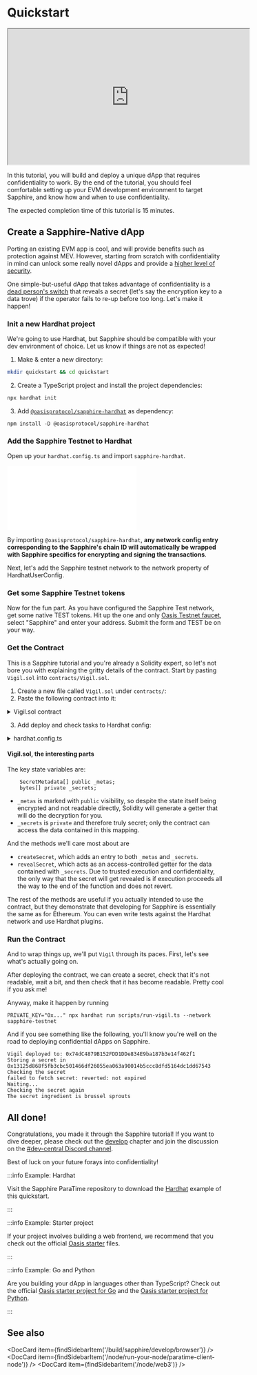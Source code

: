 
# Quickstart

<p style={{width: '100%'}}>
    <iframe style={{margin: 'auto', display:'block'}} width="560" height="315" src="https://www.youtube-nocookie.com/embed/LDLz06X_KNY" title="Deploying a Smart Contract on Oasis Sapphire: A Tutorial" allow="accelerometer; autoplay; clipboard-write; encrypted-media; gyroscope; picture-in-picture; web-share" allowFullScreen></iframe>
</p>

In this tutorial, you will build and deploy a unique dApp that requires
confidentiality to work. By the end of the tutorial, you should feel
comfortable setting up your EVM development environment to target Sapphire,
and know how and when to use confidentiality.

The expected completion time of this tutorial is 15 minutes.

## Create a Sapphire-Native dApp

Porting an existing EVM app is cool, and will provide benefits such as
protection against MEV.
However, starting from scratch with confidentiality in mind can unlock some
really novel dApps and provide a [higher level of security].

One simple-but-useful dApp that takes advantage of confidentiality is a
[dead person's switch] that reveals a secret (let's say the encryption key to a
data trove) if the operator fails to re-up before too long.
Let's make it happen!

[higher level of security]: ./develop/README.mdx
[dead person's switch]: https://en.wikipedia.org/wiki/Dead_man%27s_switch

### Init a new Hardhat project

We're going to use Hardhat, but Sapphire should be compatible with your dev
environment of choice. Let us know if things are not as expected!

1. Make & enter a new directory:

  ```sh
  mkdir quickstart && cd quickstart
  ```

2. Create a TypeScript project and install the project dependencies:

  ```sh
  npx hardhat init
  ```

3. Add [`@oasisprotocol/sapphire-hardhat`] as dependency:

  ```shell npm2yarn
  npm install -D @oasisprotocol/sapphire-hardhat
  ```

### Add the Sapphire Testnet to Hardhat

Open up your `hardhat.config.ts` and import `sapphire-hardhat`.

![code typescript](../examples/hardhat-viem/hardhat.config.ts)

By importing `@oasisprotocol/sapphire-hardhat`, **any network config entry
corresponding to the Sapphire's chain ID will automatically be wrapped with
Sapphire specifics for encrypting and signing the transactions**.

Next, let's add the Sapphire testnet network to the network property of
HardhatUserConfig.

### Get some Sapphire Testnet tokens

Now for the fun part. As you have configured the Sapphire Test network, get some native TEST tokens.
Hit up the one and only [Oasis Testnet faucet], select "Sapphire" and enter your address.
Submit the form and TEST be on your way.

[Oasis Testnet faucet]: https://faucet.testnet.oasis.io

### Get the Contract

This is a Sapphire tutorial and you're already a Solidity expert, so let's not
bore you with explaining the gritty details of the contract.
Start by pasting `Vigil.sol` into `contracts/Vigil.sol`.

1. Create a new file called `Vigil.sol` under `contracts/`:
2. Paste the following contract into it:

<details>
  <summary> Vigil.sol contract </summary>

  ![code Solidity](../examples/hardhat-viem/contracts/Example.sol)
</details>

3. Add deploy and check tasks to Hardhat config:

<details>
  <summary> hardhat.config.ts </summary>

</details>

#### Vigil.sol, the interesting parts

The key state variables are:

```solidity
    SecretMetadata[] public _metas;
    bytes[] private _secrets;
```

* `_metas` is marked with `public` visibility, so despite the state itself being
  encrypted and not readable directly, Solidity will generate a getter that will
  do the decryption for you.
* `_secrets` is `private` and therefore truly secret; only the contract can
  access the data contained in this mapping.

And the methods we'll care most about are

* `createSecret`, which adds an entry to both `_metas` and `_secrets`.
* `revealSecret`, which acts as an access-controlled getter for the data
  contained with `_secrets`. Due to trusted execution and confidentiality, the
  only way that the secret will get revealed is if execution proceeds all the
  way to the end of the function and does not revert.

The rest of the methods are useful if you actually intended to use the contract,
but they demonstrate that developing for Sapphire is essentially the same as for
Ethereum.
You can even write tests against the Hardhat network and use Hardhat plugins.

### Run the Contract

And to wrap things up, we'll put `Vigil` through its paces.
First, let's see what's actually going on.

After deploying the contract, we can create a secret, check that it's not
readable, wait a bit, and then check that it has become readable.
Pretty cool if you ask me!

Anyway, make it happen by running

```shell
PRIVATE_KEY="0x..." npx hardhat run scripts/run-vigil.ts --network sapphire-testnet
```

And if you see something like the following, you'll know you're well on the road
to deploying confidential dApps on Sapphire.

```
Vigil deployed to: 0x74dC4879B152FDD1DDe834E9ba187b3e14f462f1
Storing a secret in 0x13125d868f5fb3cbc501466df26055ea063a90014b5ccc8dfd5164dc1dd67543
Checking the secret
failed to fetch secret: reverted: not expired
Waiting...
Checking the secret again
The secret ingredient is brussel sprouts
```

## All done!

Congratulations, you made it through the Sapphire tutorial! If you want to dive
deeper, please check out the [develop] chapter and join the discussion on the
[#dev-central Discord channel][social-media].

Best of luck on your future forays into confidentiality!

:::info Example: Hardhat

Visit the Sapphire ParaTime repository to download the [Hardhat][hardhat-example]
example of this quickstart.

:::

:::info Example: Starter project

If your project involves building a web frontend, we recommend that you check
out the official [Oasis starter] files.

[Oasis starter]: https://github.com/oasisprotocol/demo-starter

:::

:::info Example: Go and Python

Are you building your dApp in languages other than TypeScript? Check out the
official [Oasis starter project for Go] and the [Oasis starter project for Python].

[Oasis starter project for Go]: https://github.com/oasisprotocol/demo-starter-go
[Oasis starter project for Python]: https://github.com/oasisprotocol/demo-starter-py

:::

## See also

<DocCard item={findSidebarItem('/build/sapphire/develop/browser')} />
<DocCard item={findSidebarItem('/node/run-your-node/paratime-client-node')} />
<DocCard item={findSidebarItem('/node/web3')} />

[social-media]: https://github.com/oasisprotocol/docs/blob/main/docs/get-involved/README.md#social-media-channels
[develop]: ./develop/README.mdx
[hardhat-example]: https://github.com/oasisprotocol/sapphire-paratime/tree/main/examples/hardhat
[`@oasisprotocol/sapphire-hardhat`]: https://www.npmjs.com/package/@oasisprotocol/sapphire-hardhat
